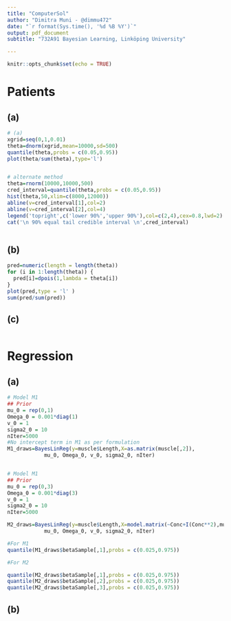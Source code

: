 ```yaml
---
title: "ComputerSol"
author: "Dimitra Muni - @dimmu472"
date: "`r format(Sys.time(), '%d %B %Y')`"
output: pdf_document
subtitle: "732A91 Bayesian Learning, Linköping University"

---
```


```r
knitr::opts_chunk$set(echo = TRUE)
```



# Patients 

## (a)
```r
# (a)
xgrid=seq(0,1,0.01)
theta=dnorm(xgrid,mean=10000,sd=500)
quantile(theta,probs = c(0.05,0.95))
plot(theta/sum(theta),type='l')


# alternate method
theta=rnorm(10000,10000,500)
cred_interval=quantile(theta,probs = c(0.05,0.95))
hist(theta,50,xlim=c(8000,12000))
abline(v=cred_interval[1],col=2)
abline(v=cred_interval[2],col=4)
legend('topright',c('lower 90%','upper 90%'),col=c(2,4),cex=0.8,lwd=2)
cat('\n 90% equal tail credible interval \n',cred_interval)



```

## (b)

```r
pred=numeric(length = length(theta))
for (i in 1:length(theta)) {
  pred[i]=dpois(1,lambda = theta[i])
}
plot(pred,type = 'l' )
sum(pred/sum(pred))
```



## (c)

```r

```


# Regression

## (a)

```r

# Model M1
## Prior 
mu_0 = rep(0,1)
Omega_0 = 0.001*diag(1)
v_0 = 1
sigma2_0 = 10
nIter=5000
#No intercept term in M1 as per formulation
M1_draws=BayesLinReg(y=muscle$Length,X=as.matrix(muscle[,2]),
            mu_0, Omega_0, v_0, sigma2_0, nIter)


# Model M1
## Prior 
mu_0 = rep(0,3)
Omega_0 = 0.001*diag(3)
v_0 = 1
sigma2_0 = 10
nIter=5000

M2_draws=BayesLinReg(y=muscle$Length,X=model.matrix(~Conc+I(Conc**2),muscle),
            mu_0, Omega_0, v_0, sigma2_0, nIter)

```


```r
#For M1
quantile(M1_draws$betaSample[,1],probs = c(0.025,0.975))

#For M2

quantile(M2_draws$betaSample[,1],probs = c(0.025,0.975))
quantile(M2_draws$betaSample[,2],probs = c(0.025,0.975))
quantile(M2_draws$betaSample[,3],probs = c(0.025,0.975))
```


## (b)




